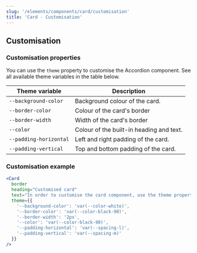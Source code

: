 ```yaml
---
slug: '/elements/components/card/customisation'
title: 'Card - Customisation'
---
```



## Customisation

### Customisation properties
You can use the `theme` property to customise the Accordion component. See all available theme variables in the table below.

| Theme variable                           | Description                                     |
| ---------------------------------------- | ----------------------------------------------- |
| `--background-color`                     | Background colour of the card.                  |
| `--border-color`                         | Colour of the card's border                     |
| `--border-width`                         | Width of the card's border                      |
| `--color`                                | Colour of the built-in heading and text.        |
| `--padding-horizontal`                   | Left and right padding of the card.             |
| `--padding-vertical`                     | Top and bottom padding of the card.             |


### Customisation example
<Playground>


```jsx
<Card
  border
  heading="Customised card"
  text="In order to customise the card component, use the theme property."
  theme={{
    '--background-color': 'var(--color-white)',
    '--border-color': 'var(--color-black-90)',
    '--border-width': '2px',
    '--color': 'var(--color-black-90)',
    '--padding-horizontal': 'var(--spacing-l)',
    '--padding-vertical': 'var(--spacing-m)'
  }}
/>
```

```html

```

</Playground>


